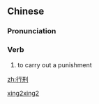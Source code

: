 ==Chinese==
{{zh-forms}}

===Pronunciation===
{{zh-pron
|m=xíngxíng
|c=hang4 jing4
|mn=hêng-hêng
|cat=v
}}

===Verb===
{{zh-verb}}

# {{lb|zh|literary}} to carry out a punishment

[[Category:Mandarin literary terms|xing2xing2]]

[[zh:行刑]]